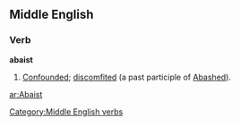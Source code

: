 ==Middle English==

===Verb===
'''abaist'''

# [[confounded|Confounded]]; [[discomfited]] (a past participle of [[abashed|Abashed]]).

[[Category:Middle English verbs]]

[[ar:Abaist]]